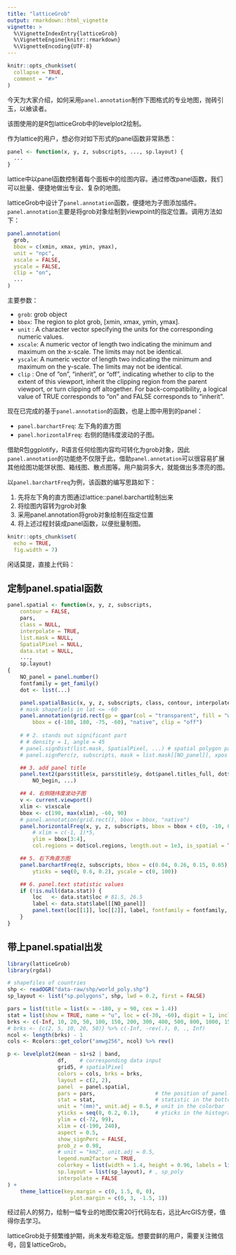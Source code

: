 ```yaml
---
title: "latticeGrob"
output: rmarkdown::html_vignette
vignette: >
  %\VignetteIndexEntry{latticeGrob}
  %\VignetteEngine{knitr::rmarkdown}
  %\VignetteEncoding{UTF-8}
---
```


```r
knitr::opts_chunk$set(
  collapse = TRUE,
  comment = "#>"
)
```

今天为大家介绍，如何采用`panel.annotation`制作下图格式的专业地图，抛砖引玉，以飨读者。

该图使用的是R包latticeGrob中的levelplot2绘制。

作为lattice的用户，想必你对如下形式的panel函数非常熟悉：
``` r
panel <- function(x, y, z, subscripts, ..., sp.layout) {
  ...
}
```
lattice中以panel函数控制着每个面板中的绘图内容。通过修改panel函数，我们可以批量、便捷地做出专业、复杂的地图。

latticeGrob中设计了`panel.annotation`函数，便捷地为子图添加插件。`panel.annotation`主要是将grob对象绘制到viewpoint的指定位置。调用方法如下：
``` r
panel.annotation(
  grob,
  bbox = c(xmin, xmax, ymin, ymax),
  unit = "npc",
  xscale = FALSE,
  yscale = FALSE,
  clip = "on",
  ...
)
```
主要参数：

- `grob`: grob object   
- `bbox`: The region to plot grob, [xmin, xmax, ymin, ymax].   
- `unit`  : A character vector specifying the units for the corresponding numeric values.   
- `xscale`: A numeric vector of length two indicating the minimum and maximum on the x-scale. The limits may not be identical.   
- `yscale`: A numeric vector of length two indicating the minimum and maximum on the y-scale. The limits may not be identical.   
- `clip`  : One of "on", "inherit", or "off", indicating whether to clip to the extent of this viewport, inherit the clipping region from the parent viewport, or turn clipping off altogether. For back-compatibility, a logical value of TRUE corresponds to "on" and FALSE corresponds to "inherit".

现在已完成的基于`panel.annotation`的函数，也是上图中用到的panel：

  - `panel.barchartFreq`: 左下角的直方图
  - `panel.horizontalFreq`: 右侧的随纬度波动的子图。

借助R包ggplotify，R语言任何绘图内容均可转化为grob对象，因此`panel.annotation`的功能绝不仅限于此，借助`panel.annotation`可以很容易扩展其他绘图功能饼状图、箱线图、散点图等。用户脑洞多大，就能做出多漂亮的图。

以`panel.barchartFreq`为例，该函数的编写思路如下：

  1. 先将左下角的直方图通过lattice::panel.barchart绘制出来   
  2. 将绘图内容转为grob对象  
  3. 采用panel.annotation将grob对象绘制在指定位置  
  4. 将上述过程封装成panel函数，以便批量制图。  

<!-- levelplot2使用panel.spatial扩展了绘制专业地图的功能。 -->
<!-- panel.spatial中的地图插件，大多是基于`panel.annotation`绘制的，如: -->
<!-- ，然后借用`panel.annotation`即可把grob对象绘制在panel中指定的位置。 -->

```r
knitr::opts_chunk$set(
  echo = TRUE, 
  fig.width = 7)
```

闲话莫提，直接上代码：

## 定制panel.spatial函数
```r
panel.spatial <- function(x, y, z, subscripts, 
    contour = FALSE,     
    pars, 
    class = NULL, 
    interpolate = TRUE, 
    list.mask = NULL, 
    SpatialPixel = NULL,
    data.stat = NULL,
    ...,
    sp.layout)
{
    NO_panel = panel.number()
    fontfamily = get_family()
    dot <- list(...)

    panel.spatialBasic(x, y, z, subscripts, class, contour, interpolate, ..., sp.layout = sp.layout)
    # mask shapefiels in lat <= -60
    panel.annotation(grid.rect(gp = gpar(col = "transparent", fill = "white")), 
        bbox = c(-180, 180, -75, -60), "native", clip = "off")
    
    # # 2. stands out significant part
    # # density = 1, angle = 45
    # panel.signDist(list.mask, SpatialPixel, ...) # spatial polygon pattern
    # panel.signPerc(z, subscripts, mask = list.mask[[NO_panel]], xpos = 0.03, ypos = 0.67, ...)

    ## 3. add panel title
    panel.text2(pars$title$x, pars$title$y, dot$panel.titles_full, dot$panel.titles, 
        NO_begin, ...)

    ## 4. 右侧随纬度波动子图
    v <- current.viewport()
    xlim <- v$xscale
    bbox <- c(190, max(xlim), -60, 90)
    # panel.annotation(grid.rect(), bbox = bbox, "native")
    panel.horizontalFreq(x, y, z, subscripts, bbox = bbox + c(0, -10, 0, 0), "native", 
        # xlim = c(-1, 1)*5, 
        ylim = bbox[3:4], 
        col.regions = dot$col.regions, length.out = 1e3, is_spatial = TRUE)

    ## 5. 右下角直方图
    panel.barchartFreq(z, subscripts, bbox = c(0.04, 0.26, 0.15, 0.65), ..., 
        yticks = seq(0, 0.6, 0.2), yscale = c(0, 100))

    ## 6. panel.text statistic values
    if (!is.null(data.stat)) {
        loc   <- data.stat$loc # 81.5, 26.5
        label <- data.stat$label[[NO_panel]]
        panel.text(loc[[1]], loc[[2]], label, fontfamily = fontfamily, cex = 1.2, adj = c(0, 0))
    }
}
```

## 带上panel.spatial出发
```r
library(latticeGrob)
library(rgdal)

# shapefiles of countries
shp <- readOGR("data-raw/shp/world_poly.shp")
sp_layout <- list("sp.polygons", shp, lwd = 0.2, first = FALSE)

pars = list(title = list(x = -180, y = 90, cex = 1.4))
stat = list(show = TRUE, name = "u", loc = c(-30, -60), digit = 1, include.sd = TRUE, FUN = matrixStats::weightedMean)
brks <- c(-Inf, 10, 20, 50, 100, 150, 200, 300, 400, 500, 800, 1000, 1500, Inf)
# brks <- {c(2, 5, 10, 20, 50)} %>% c(-Inf, -rev(.), 0, ., Inf)
ncol <- length(brks) - 1
cols <- Rcolors::get_color("amwg256", ncol) %>% rev()

p <- levelplot2(mean ~ s1+s2 | band,
                df,    # corresponding data input
                grid5, # spatialPixel
                colors = cols, brks = brks,
                layout = c(2, 2),
                panel  = panel.spatial,
                pars = pars,                   # the position of panel.title
                stat = stat,                   # statistic in the bottom
                unit = "(mm)", unit.adj = 0.5, # unit in the colorbar
                yticks = seq(0, 0.2, 0.1),     # yticks in the histogram
                ylim = c(-72, 99),
                xlim = c(-190, 240),
                aspect = 0.5,
                show_signPerc = FALSE,
                prob_z = 0.98, 
                # unit = "km2", unit.adj = 0.5,
                legend.num2factor = TRUE,
                colorkey = list(width = 1.4, height = 0.96, labels = list(cex = 1)),
                sp.layout = list(sp_layout), # , sp_poly
                interpolate = FALSE
) + 
    theme_lattice(key.margin = c(0, 1.5, 0, 0),
                    plot.margin = c(0, 3, -1.5, 1))
```

经过前人的努力，绘制一幅专业的地图仅需20行代码左右，远比ArcGIS方便，值得你去学习。

latticeGrob处于频繁维护期，尚未发布稳定版。想要尝鲜的用户，需要关注微信号，回复latticeGrob。
